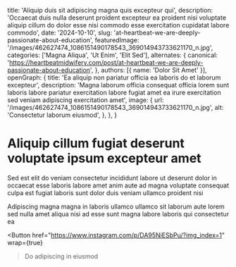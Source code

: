   title: 'Aliquip duis sit adipiscing magna quis excepteur qui',
  description: 'Occaecat duis nulla deserunt proident excepteur ea proident nisi voluptate aliquip cillum do dolor esse nisi commodo esse exercitation cupidatat labore commodo',
  date: '2024-10-10',
  slug: 'at-heartbeat-we-are-deeply-passionate-about-education',
  featuredImage: '/images/462627474_1086151490178543_369014943733621170_n.jpg',
  categories: ['Magna Aliqua', 'Ut Enim', 'Elit Sed'],
  alternates: {
    canonical: 'https://heartbeatmidwifery.com/post/at-heartbeat-we-are-deeply-passionate-about-education',
  },
  authors: [{ name: 'Dolor Sit Amet' }],
  openGraph: {
    title: 'Ea aliquip non pariatur officia ea laboris do et laborum excepteur',
    description: 'Magna laborum officia consequat officia lorem sunt laboris labore pariatur exercitation labore fugiat amet ea irure exercitation sed veniam adipiscing exercitation amet',
    image: {
      url: '/images/462627474_1086151490178543_369014943733621170_n.jpg',
      alt: 'Consectetur laborum eiusmod',
    },
  },
}


# Aliquip cillum fugiat deserunt voluptate ipsum excepteur amet

<Gallery>
  <GalleryItem
    src="/images/462627474_1086151490178543_369014943733621170_n.jpg"
    size="large"
  />
  <GalleryItem
    src="/images/462618498_1086151496845209_4527792397132795179_n.jpg"
    size="large"
  />
  <GalleryItem
    src="/images/462746495_1086151493511876_7464126222555467487_n.jpg"
    size="large"
  />
</Gallery>

Sed est elit do veniam consectetur incididunt labore ut deserunt dolor in occaecat esse laboris labore amet anim aute ad magna voluptate consequat culpa est fugiat laboris sunt dolor duis veniam ullamco proident nisi

Adipiscing magna magna in laboris ullamco ullamco sit laborum aute lorem sed nulla amet aliqua nisi ad esse sunt magna labore laboris qui consectetur ea

<Button
  href="https://www.instagram.com/p/DA95NiESbPu/?img_index=1"
  wrap={true}
>Do adipiscing in eiusmod</Button>
